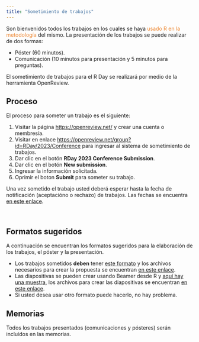 ```yaml
---
title: "Sometimiento de trabajos"
---
```


Son bienvenidos todos los trabajos en los cuales se haya <font color="#ED852E">usado R en la metodología</font> del mismo. La presentación de los trabajos se puede realizar de dos formas:

- Póster (60 minutos).
- Comunicación (10 minutos para presentación y 5 minutos para preguntas).

El sometimiento de trabajos para el R Day se realizará por medio de la herramienta OpenReview.

## Proceso

El proceso para someter un trabajo es el siguiente:

1. Visitar la página [https://openreview.net/](https://openreview.net/) y crear una cuenta o membresía.
1. Visitar en enlace [https://openreview.net/group?id=RDay/2023/Conference](https://openreview.net/group?id=RDay/2023/Conference) para ingresar al sistema de sometimiento de trabajos.
1. Dar clic en el botón __RDay 2023 Conference Submission__.
1. Dar clic en el botón __New submission__.
1. Ingresar la información solicitada.
1. Oprimir el boton __Submit__ para someter su trabajo.

Una vez sometido el trabajo usted deberá esperar hasta la fecha de notificación (aceptacióno o rechazo) de trabajos. Las fechas se encuentra [en este enlace](fechas.html).

<br/>

## Formatos sugeridos
A continuación se encuentran los formatos sugeridos para la elaboración de los trabajos, el póster y la presentación.

- Los trabajos sometidos **deben** tener [este formato](https://rday-colombia.github.io/2023/documentos/Plantilla_trabajos_R_Day/Plantilla_trabajos_R_Day.pdf) y los archivos necesarios para crear la propuesta se encuentran [en este enlace](https://rday-colombia.github.io/2023/documentos/Plantilla_trabajos_R_Day.zip).
- Las diapositivas se pueden crear usando Beamer desde R y [aquí hay una muestra](https://rday-colombia.github.io/2023/documentos/Plantilla_presentacion_R_Day/Plantilla_presentacion_R_Day.pdf), los archivos para crear las diapositivas se encuentran [en este enlace](https://rday-colombia.github.io/2023/documentos/Plantilla_presentacion_R_Day.zip). 
- Si usted desea usar otro formato puede hacerlo, no hay problema.


## Memorias
Todos los trabajos presentados (comunicaciones y pósteres) serán incluídos en las memorias.

